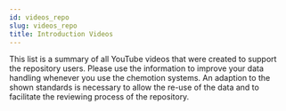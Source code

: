 ```yaml
---
id: videos_repo
slug: videos_repo
title: Introduction Videos
---
```



This list is a summary of all YouTube videos that were created to support the repository users.
Please use the information to improve your data handling whenever you use the chemotion systems.
An adaption to the shown standards is necessary to allow the re-use of the data and to facilitate the reviewing process of the repository.


<Gallery
  links={links_repo}
titles={titles_repo}
/>
